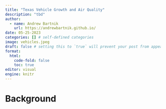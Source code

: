 ```yaml
---
title: "Texas Vehicle Growth and Air Quality"
description: "tbd"
author:
  - name: Andrew Bartnik
    url: https://andrewbartnik.github.io/
date: 05-25-2023
categories: [] # self-defined categories
image: vehicles.jpeg
draft: false # setting this to `true` will prevent your post from appearing on your listing page until you're ready!
format: 
  html: 
    code-fold: false
    toc: true
editor: visual
engine: knitr
---
```


# Background
